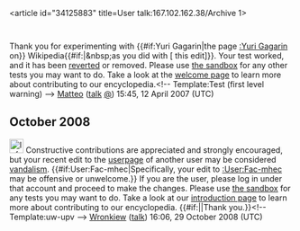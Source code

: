 <article id="34125883" title=User talk:167.102.162.38/Archive 1>
	<talkpage id="34125883" title="User talk:167.102.162.38/Archive 1">
{{talkarchive}}




Thank you for experimenting with {{#if:Yuri Gagarin|the page [[:Yuri Gagarin]] on}} Wikipedia{{#if:{{{diff|}}}|&amp;nbsp;as you did with [{{{diff}}} this edit]}}. Your test worked, and it has been [[Help:Reverting|reverted]] or removed. Please use [[Wikipedia:Sandbox|the sandbox]] for any other tests you may want to do. Take a look at the [[Wikipedia:Introduction|welcome page]] to learn more about contributing to our encyclopedia.&lt;!-- Template:Test (first level warning) --&gt; [[User:Corti|Matteo]] ([[User talk:Corti|talk]] [[Special:Emailuser/Corti|@]]) 15:45, 12 April 2007 (UTC)

== October 2008 ==

[[Image:Information.svg|25px]] Constructive contributions are appreciated and strongly encouraged, but your recent edit to the [[Wikipedia:User page|userpage]] of another user may be considered [[Wikipedia:Vandalism|vandalism]]. {{#if:User:Fac-mhec|Specifically, your edit to [[:User:Fac-mhec]] may be offensive or unwelcome.}} If you are the user, please log in under that account and proceed to make the changes. Please use [[Wikipedia:Sandbox|the sandbox]] for any tests you may want to do. Take a look at our [[Wikipedia:Introduction|introduction page]] to learn more about contributing to our encyclopedia. {{#if:|{{{2}}}|Thank you.}}&lt;!-- Template:uw-upv --&gt; [[User:Wronkiew|Wronkiew]] ([[User talk:Wronkiew|talk]]) 16:06, 29 October 2008 (UTC)
	</talkpage>
</article>